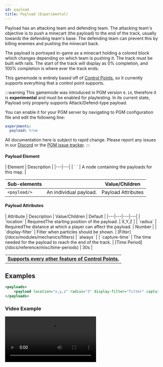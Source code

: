 ```yaml
---
id: payload
title: Payload (Experimental)
---
```


Payload has an attacking team and defending team. The attacking team's objective is to push
a minecart (the payload) to the end of the track, usually towards the defending team's base.
The defending team can prevent this by killing enemies and pushing the minecart back.

The payload is portrayed in-game as a minecart holding a colored block which changes depending on which team is
pushing it. The track must be built with rails.
The start of the track will display as 0% completion, and 100% completion is where ever the track ends.

This gamemode is entirely based off of [Control Points](/docs/modules/objectives/control-points),
so it currently supports everything that a control point supports.

:::warning
This gamemode was introduced in PGM version `0.14`, therefore it is **experimental** and must be enabled for playtesting. 
In its current state, Payload only properly supports Attack/Defend-type payload.

You can enable it for your PGM server by navigating to PGM configuration file and edit the following line:
```yml title="/plugins/PGM/config.yml"
experiments:
  payload: true
```
All documentation here is subject to rapid change. Please report any issues in our [Discord](https://discord.gg/pEEcwTk) or the [PGM issue tracker](https://github.com/PGMDev/PGM/issues).
:::

#### Payload Element

<div className="table-container">
  | Element | Description |
  |---|---|
  | `<payloads> </payloads>` | A node containing the payloads for this map. |

  | Sub-elements || Value/Children |
  |---|---|---|
  | `<payload/>` | An individual payload. | <span className="badge badge--secondary">Payload Attributes</span> |
</div>

#### Payload Attributes

<div className="table-container">
  | Attribute | Description | Value/Children | Default |
  |---|---|---|---|
  | `location` | <span className="badge badge--danger">Required</span>The starting position of the payload. | <span className="badge badge--primary">X,Y,Z</span> |
  | `radius` | <span className="badge badge--danger">Required</span>The distance at which a player can affect the payload. | <span className="badge badge--primary">Number</span> |
  | `display-filter` | Filter when particles should be shown. | [Filter](/docs/modules/mechanics/filters) | `always` |
  | `capture-time` | The time needed for the payload to reach the end of the track. | [Time Period](/docs/reference/misc/time-periods) | 30s |
  
  ||
  |:---:|
  | **[Supports every other feature of Control Points.](/docs/modules/objectives/control-points#control-point-attributes)** |
</div>

## Examples

```xml
<payloads>
    <payload location="x,y,z" radius="3" display-filter="filter" capture-time="1m" decay-rate="0.25" .../>
</payloads>
```

### Video Example

<video controls loop>
  <source src="/video/payload-demo.mp4" type="video/mp4"/>
Please update your browser as it does not support the video tag.
</video>
